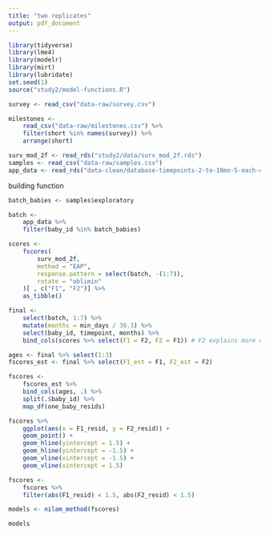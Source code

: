 ```yaml
---
title: "two replicates"
output: pdf_document
---
```


```r
library(tidyverse)
library(lme4)
library(modelr)
library(mirt)
library(lubridate)
set.seed(1)
source("study2/model-functions.R")

survey <- read_csv("data-raw/survey.csv")

milestones <- 
    read_csv("data-raw/milestones.csv") %>% 
    filter(short %in% names(survey)) %>% 
    arrange(short)

surv_mod_2f <- read_rds("study2/data/surv_mod_2f.rds")
samples <- read_csv("data-raw/samples.csv")
app_data <- read_rds("data-clean/database-timepoints-2-to-18mo-5-each-cat-6tp.rds")
```

building function

```r
batch_babies <- samples$exploratory

batch <- 
    app_data %>% 
    filter(baby_id %in% batch_babies)

scores <- 
    fscores(
        surv_mod_2f,
        method = "EAP",
        response.pattern = select(batch, -(1:7)),
        rotate = "oblimin"
    )[ , c("F1", "F2")] %>% 
    as_tibble()

final <- 
    select(batch, 1:7) %>% 
    mutate(months = min_days / 30.3) %>% 
    select(baby_id, timepoint, months) %>% 
    bind_cols(scores %>% select(F1 = F2, F2 = F1)) # F2 explains more variance so swap names

ages <- final %>% select(1:3)
fscores_est <- final %>% select(F1_est = F1, F2_est = F2)

fscores <-
    fscores_est %>%
    bind_cols(ages, .) %>%
    split(.$baby_id) %>%
    map_df(one_baby_resids)

fscores %>% 
    ggplot(aes(x = F1_resid, y = F2_resid)) + 
    geom_point() +
    geom_hline(yintercept = 1.5) +
    geom_hline(yintercept = -1.5) +
    geom_vline(xintercept = -1.5) +
    geom_vline(xintercept = 1.5)

fscores <- 
    fscores %>% 
    filter(abs(F1_resid) < 1.5, abs(F2_resid) < 1.5)

models <- nilam_method(fscores)

models
```
